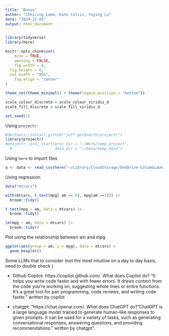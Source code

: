 ```yaml
---
title: "Bonus"
author: "Chhiring Lama, Kate Colvin, Yuying Lu"
date: "2024-12-03"
output: html_document
---
```


```r
library(tidyverse)
library(here)

knitr::opts_chunk$set(
	echo = TRUE,
	warning = FALSE,
	fig.width = 8, 
  fig.height = 6,
  out.width = "85%", 
	fig.align = "center"
)

theme_set(theme_minimal() + theme(legend.position = "bottom"))

scale_colour_discrete = scale_colour_viridis_d
scale_fill_discrete = scale_fill_viridis_d

set.seed(1)
```

Using `projectr`:
```r
#devtools::install_github("jeff-goldsmith/projectr")
library(projectr)
#projectr::proj_start(proj_dir = "~/Work/temp_project", 
  #                   data_dir = "~/Data/temp_data")
```


Using `here` to import files
```r
a <- data <- read_csv(here("~/Library/CloudStorage/OneDrive-ColumbiaUniversityIrvingMedicalCenter/Course Materials/Fall 2024/Data Science 1/20241107_linear_models/data/", "nepalese_children.csv"))
```



Using regression
```r
data("mtcars")

with(mtcars, t.test(mpg[ am == 0], mpg[am ==1])) |> 
  broom::tidy()

t.test(mpg ~ am, data = mtcars) |> 
  broom::tidy()

lm(mpg ~ am, data = mtcars) |> 
  broom::tidy()
```

Plot using the relationship between am and mpg
```r
ggplot(aes(group = am, y = mpg), data = mtcars) +
  geom_boxplot()
```


Some LLMs that to consider (not the most intuitive on a day to day basis, need to double check )

- Github Copilot: https://copilot.github.com/. What does Copilot do? "It helps you write code faster and with fewer errors. It draws context from the code you’re working on, suggesting whole lines or entire functions. It’s a great tool for pair programming, code reviews, and writing code faster." written by copilot

- chatgpt: "https://chat.openai.com/. What does ChatGPT do? "ChatGPT is a large language model trained to generate human-like responses to given prompts. It can be used for a variety of tasks, such as generating conversational responses, answering questions, and providing recommendations." written by chatgpt". 




